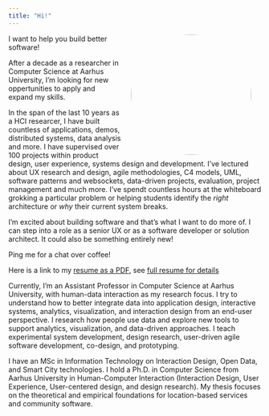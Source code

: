 ```yaml
---
title: "Hi!"
---
```


<img style="width:240px;border-radius:120px;float:right;margin:0px 20px 0px 20px;" src="./public/images/henrik-portrait.jpg">

I want to help you build better software! 

After a decade as a researcher in Computer Science at Aarhus University, I'm looking for new oppertunities to apply and expand my skills.

In the span of the last 10 years as a HCI researcer, I have built countless of applications, demos, distributed systems, data analysis and more. I have supervised over 100 projects within product design, user experience, systems design and development. I've lectured about UX research and design, agile methodologies, C4 models, UML, software patterns and websockets, data-driven projects, evaluation, project management and much more. I've spendt countless hours at the whiteboard grokking a particular problem or helping students identify the _right_ architecture or _why_ their current system breaks. 

I'm excited about building software and that's what I want to do more of. I can step into a role as a senior UX or as a software developer or solution architect. It could also be something entirely new!

Ping me for a chat over coffee!

Here is a link to my [resume as a PDF](/public/pdfs/cv-industry-eng.pdf), see [full resume for details](/notes/full-resume.qmd)



Currently, I'm an Assistant Professor in Computer Science at Aarhus University, with human-data interaction as my research focus. I try to understand how to better integrate data into application design, interactive systems, analytics, visualization, and interaction design from an end-user perspective. I research how people use data and explore new tools to support analytics, visualization, and data-driven approaches. I teach experimental system development, design research, user-driven agile software development, co-design, and prototyping. 

I have an MSc in Information Technology on Interaction Design, Open Data, and Smart City technologies. I hold a Ph.D. in Computer Science from Aarhus University in Human-Computer Interaction (Interaction Design, User Experience, User-centered design, and design research). My thesis focuses on the theoretical and empirical foundations for location-based services and community software.




